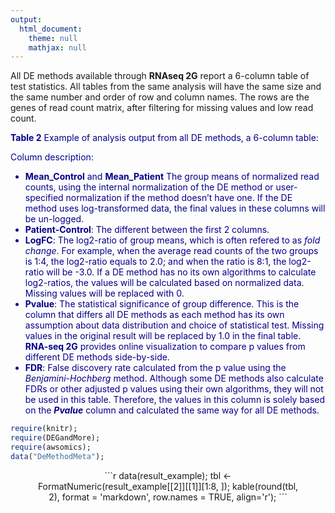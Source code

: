 ```yaml
---
output:
  html_document:
    theme: null
    mathjax: null
---
```


All DE methods available through **RNAseq 2G** report a 6-column table of test statistics. All tables from the same analysis will have the same size and the same number and order of row and column names. The rows are the genes of read count matrix, after filtering for missing values and low read count.

<div style="color:darkblue; padding:0 0cm;">
**Table 2** Example of analysis output from all DE methods, a 6-column table:

Column description: 

  - **Mean_Control** and **Mean_Patient** The group means of normalized read counts, using the internal normalization of the DE method or user-specified normalization if the method doesn't have one. If the DE method uses log-transformed data, the final values in these columns will be un-logged.
  - **Patient-Control**: The different between the first 2 columns. 
  - **LogFC**: The log2-ratio of group means, which is often refered to as _fold change_. For example, when the average read counts of the two groups is 1:4, the log2-ratio equals to 2.0; and when the ratio is 8:1, the log2-ratio will be -3.0. If a DE method has no its own algorithms to calculate log2-ratios, the values will be calculated based on normalized data. Missing values will be replaced with 0. 
  - **Pvalue**: The statistical significance of group difference. This is the column that differs all DE methods as each method has its own assumption about data distribution and choice of statistical test. Missing values in the original result will be replaced by 1.0 in the final table. **RNA-seq 2G** provides online visualization to compare p values from different DE methods side-by-side. 
  - **FDR**: False discovery rate calculated from the p value using the _Benjamini-Hochberg_ method. Although some DE methods also calculate FDRs or other adjusted p values using their own algorithms, they will not be used in this table. Therefore, the values in this column is solely based on the ***Pvalue*** column and calculated the same way for all DE methods. 
</div>

```r
require(knitr);
require(DEGandMore); 
require(awsomics); 
data("DeMethodMeta");
```
<div align="center", style="padding:0 1cm;"> 
```r
data(result_example);
tbl <- FormatNumeric(result_example[[2]][[1]][1:8, ]);
kable(round(tbl, 2), format = 'markdown', row.names = TRUE, align='r');
```
</div>
